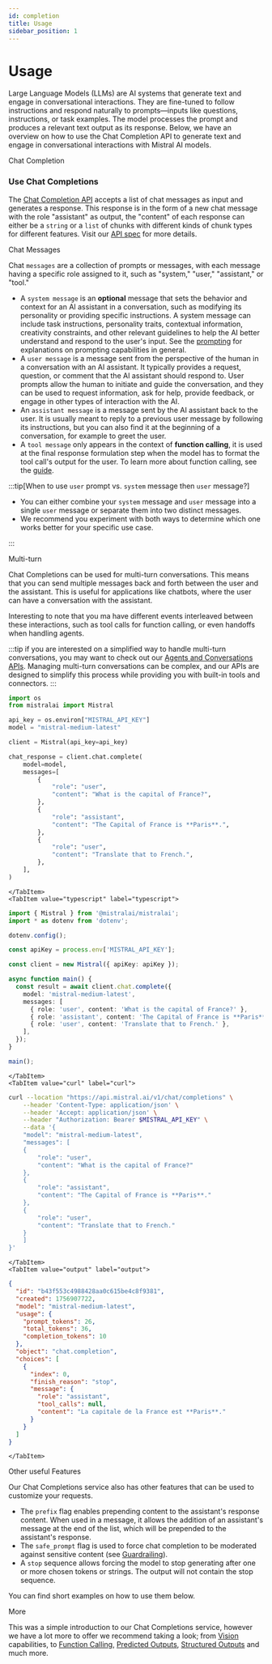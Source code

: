 ```yaml
---
id: completion
title: Usage
sidebar_position: 1
---
```




# Usage

Large Language Models (LLMs) are AI systems that generate text and engage in conversational interactions. They are fine-tuned to follow instructions and respond naturally to prompts—inputs like questions, instructions, or task examples. The model processes the prompt and produces a relevant text output as its response.
Below, we have an overview on how to use the Chat Completion API to generate text and engage in conversational interactions with Mistral AI models.

<SectionTab as="h1" sectionId="chat-completion">Chat Completion</SectionTab>

### Use Chat Completions

The [Chat Completion API](https://docs.mistral.ai/api/#tag/chat) accepts a list of chat messages as input and
generates a response. This response is in the form of a new chat message with
the role "assistant" as output, the "content" of each response can either be a `string` or a `list` of chunks with different kinds of chunk types for different features. Visit our [API spec](https://docs.mistral.ai/api) for more details.

<ExplorerTabs id="chat-completion">
  <ExplorerTab value="non-streaming" label="Non-Streaming">
    <NonStreamingTab />
  </ExplorerTab>
  <ExplorerTab value="streaming" label="Streaming">
    <StreamingTab />
  </ExplorerTab>
</ExplorerTabs>

<SectionTab as="h2" variant="secondary" sectionId="chat-messages">Chat Messages</SectionTab>

Chat `messages` are a collection of prompts or messages, with each message having a specific role assigned to it, such as "system," "user," "assistant," or "tool."

- A `system message` is an **optional** message that sets the behavior and context for an AI assistant in a
  conversation, such as modifying its personality or providing specific instructions. A system message can
  include task instructions, personality traits, contextual information, creativity constraints, and other
  relevant guidelines to help the AI better understand and respond to the user's input. See the
  [prompting](prompting_capabilities) for explanations on prompting capabilities in general.
- A `user message` is a message sent from the perspective of the human in a conversation with an AI assistant.
  It typically provides a request, question, or comment that the AI assistant should respond to. User prompts
  allow the human to initiate and guide the conversation, and they can be used to request information, ask for
  help, provide feedback, or engage in other types of interaction with the AI.
- An `assistant message` is a message sent by the AI assistant back to the user. It is usually meant to reply to a
  previous user message by following its instructions, but you can also find it at the beginning of a conversation,
  for example to greet the user.
- A `tool message` only appears in the context of **function calling**, it is used at the final response formulation
  step when the model has to format the tool call's output for the user. To learn more about function calling, see
  the [guide](./function_calling).

:::tip[When to use `user` prompt vs. `system` message then `user` message?]

- You can either combine your `system` message and `user` message into a single `user` message or separate them into two distinct messages.
- We recommend you experiment with both ways to determine which one works better for your specific use case.

:::

<SectionTab as="h1" sectionId="multi-turn">Multi-turn</SectionTab>

Chat Completions can be used for multi-turn conversations. This means that you can send multiple messages back and forth between the user and the assistant. This is useful for applications like chatbots, where the user can have a conversation with the assistant.

Interesting to note that you ma have different events interleaved between these interactions, such as tool calls for function calling, or even handoffs when handling agents.

:::tip
if you are interested on a simplified way to handle multi-turn conversations, you may want to check out our [Agents and Conversations APIs](../../agents/introduction). Managing multi-turn conversations can be complex, and our APIs are designed to simplify this process while providing you with built-in tools and connectors.
:::

<Tabs groupId="code">
    <TabItem value="python" label="python" default>

```python
import os
from mistralai import Mistral

api_key = os.environ["MISTRAL_API_KEY"]
model = "mistral-medium-latest"

client = Mistral(api_key=api_key)

chat_response = client.chat.complete(
    model=model,
    messages=[
        {
            "role": "user",
            "content": "What is the capital of France?",
        },
        {
            "role": "assistant",
            "content": "The Capital of France is **Paris**.",
        },
        {
            "role": "user",
            "content": "Translate that to French.",
        },
    ],
)
```

    </TabItem>
    <TabItem value="typescript" label="typescript">

```typescript
import { Mistral } from '@mistralai/mistralai';
import * as dotenv from 'dotenv';

dotenv.config();

const apiKey = process.env['MISTRAL_API_KEY'];

const client = new Mistral({ apiKey: apiKey });

async function main() {
  const result = await client.chat.complete({
    model: 'mistral-medium-latest',
    messages: [
      { role: 'user', content: 'What is the capital of France?' },
      { role: 'assistant', content: 'The Capital of France is **Paris**.' },
      { role: 'user', content: 'Translate that to French.' },
    ],
  });
}

main();
```

    </TabItem>
    <TabItem value="curl" label="curl">

```bash
curl --location "https://api.mistral.ai/v1/chat/completions" \
    --header 'Content-Type: application/json' \
    --header 'Accept: application/json' \
    --header "Authorization: Bearer $MISTRAL_API_KEY" \
    --data '{
    "model": "mistral-medium-latest",
    "messages": [
    {
        "role": "user",
        "content": "What is the capital of France?"
    },
    {
        "role": "assistant",
        "content": "The Capital of France is **Paris**."
    },
    {
        "role": "user",
        "content": "Translate that to French."
    }
    ]
}'
```

    </TabItem>
    <TabItem value="output" label="output">

```json
{
  "id": "b43f553c4988428aa0c615be4c8f9381",
  "created": 1756907722,
  "model": "mistral-medium-latest",
  "usage": {
    "prompt_tokens": 26,
    "total_tokens": 36,
    "completion_tokens": 10
  },
  "object": "chat.completion",
  "choices": [
    {
      "index": 0,
      "finish_reason": "stop",
      "message": {
        "role": "assistant",
        "tool_calls": null,
        "content": "La capitale de la France est **Paris**."
      }
    }
  ]
}
```

    </TabItem>

</Tabs>

<SectionTab as="h1" sectionId="other-useful-features">Other useful Features</SectionTab>

Our Chat Completions service also has other features that can be used to customize your requests.

- The `prefix` flag enables prepending content to the assistant's response content. When used in a message, it allows the addition of an assistant's message at the end of the list, which will be prepended to the assistant's response.
- The `safe_prompt` flag is used to force chat completion to be moderated against sensitive content (see [Guardrailing](./guardrailing)).
- A `stop` sequence allows forcing the model to stop generating after one or more chosen tokens or strings. The output will not contain the stop sequence.

You can find short examples on how to use them below.

<ExplorerTabs id="other-useful-features" mode="close">
  <ExplorerTab value="prefix" label="Prefix">
    <PrefixTab />
  </ExplorerTab>
  <ExplorerTab value="safe_prompt" label="Safe Prompt">
    <SafePromptTab />
  </ExplorerTab>
  <ExplorerTab value="stop" label="Stop">
    <StopTab />
  </ExplorerTab>
</ExplorerTabs>

<SectionTab as="h1" sectionId="more">More</SectionTab>

This was a simple introduction to our Chat Completions service, however we have a lot more to offer we recommend taking a look; from [Vision](./vision) capabilities, to [Function Calling](./function-calling), [Predicted Outputs](./predicted-outputs), [Structured Outputs](./structured-output) and much more.
